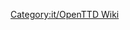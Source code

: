 
{{en/Bilingual box| It
| Categoria per pagine correlate al manuale. 
Gli articoli che sono richiamati dal [[Template:it/Indice dei contenuti]] sono posizionati automaticamente qui.
| A Category for Manual related pages.
Articles that are called by [[Template:it/Indice dei contenuti]] are automatically placed here.}}


[[Category:it/OpenTTD Wiki]]